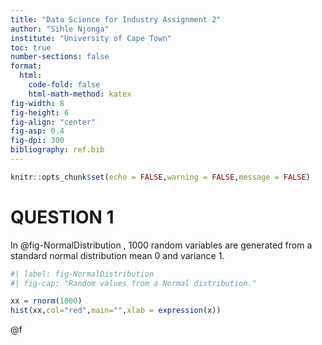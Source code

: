 ```yaml
---
title: "Data Science for Industry Assignment 2"
author: "Sihle Njonga"
institute: "University of Cape Town"
toc: true
number-sections: false
format:
  html: 
    code-fold: false
    html-math-method: katex
fig-width: 8
fig-height: 6
fig-align: "center"
fig-asp: 0.4
fig-dpi: 300
bibliography: ref.bib
---
```


```r
knitr::opts_chunk$set(echo = FALSE,warning = FALSE,message = FALSE)
```

# QUESTION 1

In @fig-NormalDistribution , 1000 random variables are generated from a standard normal distribution mean 0 and variance 1.

```r
#| label: fig-NormalDistribution
#| fig-cap: "Random values from a Normal distribution."

xx = rnorm(1000)
hist(xx,col="red",main="",xlab = expression(x))
```

@f
